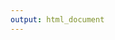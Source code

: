 ```yaml
---
output: html_document
---
```


<div style= "float:center;position: relative; top: 100px;">
<script src="https://apps.elfsight.com/p/platform.js" defer></script>
<div class="elfsight-app-7ec9dde5-df38-4c03-8680-ffe8bd30ab27"></div>
</div>
